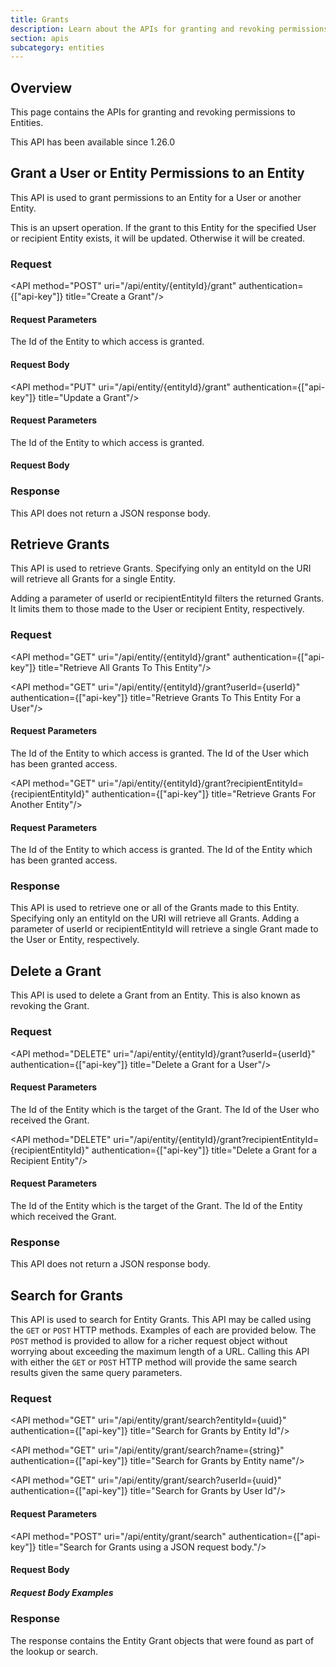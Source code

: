 ```yaml
---
title: Grants
description: Learn about the APIs for granting and revoking permissions to entities.
section: apis
subcategory: entities
---
```


<PremiumPlanBlurb />

## Overview

This page contains the APIs for granting and revoking permissions to Entities.

<Aside type="version">
This API has been available since 1.26.0
</Aside>


## Grant a User or Entity Permissions to an Entity

This API is used to grant permissions to an Entity for a User or another Entity.

This is an upsert operation. If the grant to this Entity for the specified User or recipient Entity exists, it will be updated. Otherwise it will be created.

### Request

<API method="POST" uri="/api/entity/{entityId}/grant" authentication={["api-key"]} title="Create a Grant"/>

#### Request Parameters

<APIBlock>
  <APIField name="entityId" type="UUID" required>
    The Id of the Entity to which access is granted.
  </APIField>
</APIBlock>

<XFusionauthTenantIdHeaderScopedOperation />

#### Request Body

<EntityGrantRequestBody />

<API method="PUT" uri="/api/entity/{entityId}/grant" authentication={["api-key"]} title="Update a Grant"/>

#### Request Parameters

<APIBlock>
  <APIField name="entityId" type="UUID" required>
    The Id of the Entity to which access is granted.
  </APIField>
</APIBlock>

<XFusionauthTenantIdHeaderScopedOperation />

#### Request Body

<EntityGrantRequestBody />

### Response

This API does not return a JSON response body.

<StandardPostResponseCodes success_message="The request was successful." success_code="200" missing_message="The Entity to which access is being granted was not found." />

## Retrieve Grants

This API is used to retrieve Grants. Specifying only an <InlineField>entityId</InlineField> on the URI will retrieve all Grants for a single Entity.

Adding a parameter of <InlineField>userId</InlineField> or <InlineField>recipientEntityId</InlineField> filters the returned Grants. It limits them to those made to the User or recipient Entity, respectively.

### Request

<API method="GET" uri="/api/entity/{entityId}/grant" authentication={["api-key"]} title="Retrieve All Grants To This Entity"/>

<XFusionauthTenantIdHeaderScopedOperation />

<API method="GET" uri="/api/entity/{entityId}/grant?userId={userId}" authentication={["api-key"]} title="Retrieve Grants To This Entity For a User"/>

#### Request Parameters

<APIBlock>
  <APIField name="entityId" type="UUID" required>
    The Id of the Entity to which access is granted.
  </APIField>
  <APIField name="userId" type="UUID" required>
    The Id of the User which has been granted access.
  </APIField>
</APIBlock>

<XFusionauthTenantIdHeaderScopedOperation />

<API method="GET" uri="/api/entity/{entityId}/grant?recipientEntityId={recipientEntityId}" authentication={["api-key"]} title="Retrieve Grants For Another Entity"/>

#### Request Parameters

<APIBlock>
  <APIField name="entityId" type="UUID" required>
    The Id of the Entity to which access is granted.
  </APIField>
  <APIField name="recipientEntityId" type="UUID" required>
    The Id of the Entity which has been granted access.
  </APIField>
</APIBlock>


<XFusionauthTenantIdHeaderScopedOperation />

### Response

This API is used to retrieve one or all of the Grants made to this Entity. Specifying only an <InlineField>entityId</InlineField> on the URI will retrieve all Grants. Adding a parameter of <InlineField>userId</InlineField> or <InlineField>recipientEntityId</InlineField> will retrieve a single Grant made to the User or Entity, respectively.

<StandardPostResponseCodes />

<EntityGrantResponseBody />

<EntityGrantsResponseBody />

## Delete a Grant

This API is used to delete a Grant from an Entity. This is also known as revoking the Grant.

### Request

<API method="DELETE" uri="/api/entity/{entityId}/grant?userId={userId}" authentication={["api-key"]} title="Delete a Grant for a User"/>

#### Request Parameters

<APIBlock>
  <APIField name="entityId" type="UUID" required>
    The Id of the Entity which is the target of the Grant.
  </APIField>
  <APIField name="userId" type="UUID" required>
    The Id of the User who received the Grant.
  </APIField>
</APIBlock>

<XFusionauthTenantIdHeaderScopedOperation />

<API method="DELETE" uri="/api/entity/{entityId}/grant?recipientEntityId={recipientEntityId}" authentication={["api-key"]} title="Delete a Grant for a Recipient Entity"/>

#### Request Parameters

<APIBlock>
  <APIField name="entityId" type="UUID" required>
    The Id of the Entity which is the target of the Grant.
  </APIField>
  <APIField name="recipientEntityId" type="UUID" required>
    The Id of the Entity which received the Grant.
  </APIField>
</APIBlock>

<XFusionauthTenantIdHeaderScopedOperation />

### Response

This API does not return a JSON response body.

<StandardDeleteResponseCodes />


## Search for Grants

This API is used to search for Entity Grants. This API may be called using the `GET` or `POST` HTTP methods. Examples of each are provided below. The `POST` method is provided to allow for a richer request object without worrying about exceeding the maximum length of a URL. Calling this API with either the `GET` or `POST` HTTP method will provide the same search results given the same query parameters.

### Request

<API method="GET" uri="/api/entity/grant/search?entityId={uuid}" authentication={["api-key"]} title="Search for Grants by Entity Id"/>

<API method="GET" uri="/api/entity/grant/search?name={string}" authentication={["api-key"]} title="Search for Grants by Entity name"/>

<API method="GET" uri="/api/entity/grant/search?userId={uuid}" authentication={["api-key"]} title="Search for Grants by User Id"/>

#### Request Parameters

<EntityGrantSearchRequestParameters parameter_prefix="" />

<API method="POST" uri="/api/entity/grant/search" authentication={["api-key"]} title="Search for Grants using a JSON request body."/>

#### Request Body

<EntityGrantSearchRequestParameters parameter_prefix="search." />

##### Request Body Examples

<EntityGrantSearchRequestBodyDatabaseExamples />

### Response

The response contains the Entity Grant objects that were found as part of the lookup or search.

<StandardGetResponseCodes />

<EntityGrantsResponseBody search_result />
